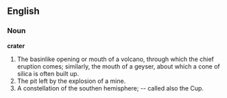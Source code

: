 ==English==

===Noun===

'''crater'''

#The basinlike opening or mouth of a volcano, through which the chief eruption comes; similarly, the mouth of a geyser, about which a cone of silica is often built up.
#The pit left by the explosion of a mine.
#A constellation of the southen hemisphere; -- called also the Cup.